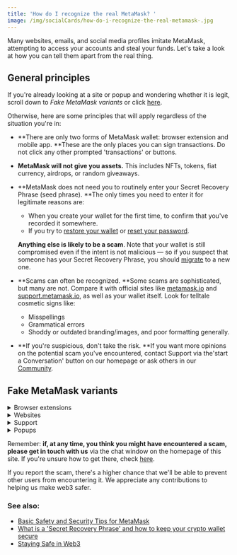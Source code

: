 ```yaml
---
title: 'How do I recognize the real MetaMask? '
image: /img/socialCards/how-do-i-recognize-the-real-metamask-.jpg
---
```



<CustomLayout />

Many websites, emails, and social media profiles imitate MetaMask, attempting to access your accounts and steal your funds. Let's take a look at how you can tell them apart from the real thing.

## General principles

If you're already looking at a site or popup and wondering whether it is legit, scroll down to _Fake MetaMask variants_ or click [here](#fake-metamask-variants).

Otherwise, here are some principles that will apply regardless of the situation you're in:

- **There are only two forms of MetaMask wallet: browser extension and mobile app. **These are the only places you can sign transactions. Do not click any other prompted 'transactions' or buttons.

- **MetaMask will not give you assets.** This includes NFTs, tokens, fiat currency, airdrops, or random giveaways.

- **MetaMask does not need you to routinely enter your Secret Recovery Phrase (seed phrase). **The only times you need to enter it for legitimate reasons are:

  - When you create your wallet for the first time, to confirm that you've recorded it somewhere.
  - If you try to [restore your wallet](/managing-my-wallet/resetting-deleting-and-restoring/how-to-restore-your-metamask-wallet-from-secret-recovery-phrase) or [reset your password](/managing-my-wallet/resetting-deleting-and-restoring/how-can-i-reset-my-password).

  **Anything else is likely to be a scam**. Note that your wallet is still compromised even if the intent is not malicious — so if you suspect that someone has your Secret Recovery Phrase, you should [migrate](/privacy-and-security/account-migration-guide) to a new one.

- **Scams can often be recognized. **Some scams are sophisticated, but many are not. Compare it with official sites like [metamask.io](https://metamask.io/) and [support.metamask.io](https://support.metamask.io/hc/), as well as your wallet itself. Look for telltale cosmetic signs like:

  - Misspellings
  - Grammatical errors
  - Shoddy or outdated branding/images, and poor formatting generally.

- **If you're suspicious, don't take the risk. **If you want more opinions on the potential scam you've encountered, contact Support via the'start a Conversation' button on our homepage or ask others in our [Community](https://community.metamask.io/).

## Fake MetaMask variants

<details>
<summary>Browser extensions</summary>
<div>

The Chrome Web Store and Firefox extensions are moderated by the stores themselves to ensure no fraudulent apps are available; naturally, this covers MetaMask too.

Nevertheless, sometimes you may be asked to download MetaMask from elsewhere. **Never download MetaMask from anywhere other than**:

- Clicking the 'Install' button on [metamask.io/download](https://metamask.io/download/)
- The official browser extension store ([Chrome Web Store](https://chrome.google.com/webstore/detail/metamask/nkbihfbeogaeaoehlefnkodbefgpgknn), [Firefox Add-ons store](https://addons.mozilla.org/en-GB/firefox/addon/ether-metamask/), etc.)

If you download directly from a fraudulent website and enter your SRP, your wallet is compromised.

</div>
</details>

<details>
<summary>Websites</summary>
<div>

Many websites will attempt to replicate MetaMask in some way or other. The main, lucrative objective is usually to trick you into entering your Secret Recovery Phrase somewhere.

**You should never enter your Secret Recovery Phrase on any website**, regardless of how convincing it is. No legitimate MetaMask website will ever ask for your Secret Recovery Phrase. Non-malicious dapps will never do so either — so if any website does, don't enter it under **any circumstances.**

:::info

#### Note:

If you recall first setting up your MetaMask wallet in a desktop browser, you may remember something that looks and feels like a web page: **full-screen MetaMask Extension**. When you re-enter your Secret Recovery Phrase whilst setting up your wallet for the first time, it will have been in the full-screen version of MetaMask.

It isn't, however, a conventional web page, but just a different way to view certain pages built into the extension. You can tell it apart by the contents of the address bar, which clearly show it's part of MetaMask Extension (this is Chrome, but other browsers are similar):

<div class="center-container">
  <div class="img-large">
    <img
      src={
        require("../../../img/privacy-and-security/staying-safe-in-web3/how-do-i-recognize-the-real-metamask-/MetaMask_chrome_extension_url.png")
          .default
      }
      alt="MetaMask chrome extension url"
    />
  </div>
</div>

If you think you're on a full-screen version of MetaMask and it _doesn't_ have a URL that clearly shows it as an extension page, it's not a legitimate version of the wallet, and you should close it immediately.

:::

</div>
</details>

<details>
<summary>Support</summary>
<div>

Imitation is supposedly the highest form of flattery, but flattery for phishing's sake is substantially less endearing.

Posing as a support agent is a classic phishing method, since it gives scammers a pretext for asking for sensitive information. You can identify fraudulent'support' by looking out for:

- **Unsolicited contact**. Our Support team never contacts you first.
- **Location**. Official Support is delivered through the chat window available on the homepage of this site, and, sometimes, Zendesk tickets (also accessible via email). **We never discuss specific support cases on social media** like Twitter, Telegram, Discord, Instagram, or others, even in direct messages.
- **Asking for your Secret Recovery Phrase**. We never do this.

If you're ever unsure how to reach legitimate MetaMask Support, click the buttons in MetaMask itself. On Extension, click your account icon and then'support'; on Mobile, tap the menu button.

</div>
</details>

<details>
<summary>Popups</summary>
<div>

Remember how the MetaMask Extension pops up when you're prompted to sign a transaction? Well, some scams take advantage of this by creating similar pop-up windows.

Here are some principles to keep in mind, and to prevent yourself from becoming a victim:

- **MetaMask will never pop up without you initiating a transaction**. This means you need to click on some kind of button on a connected dapp for the genuine MetaMask to respond. If something appears as soon as you enter a site, or just randomly, it's likely a scam.
- **MetaMask will almost never require you to enter your Secret Recovery** **Phrase**. The only times you should be asked to enter it are when you're confirming a new Secret Recovery Phrase or [restoring](/managing-my-wallet/resetting-deleting-and-restoring/how-to-restore-your-metamask-wallet-from-secret-recovery-phrase) MetaMask from an existing one. Your Secret Recovery Phrase is likely to be the scammer's main target when confronting you with pop-ups.
- **MetaMask provides you with information on the transaction you're signing**. If a pop-up is asking you to sign a 'transaction', or anything else, with very little context (destination address, amount, gas price, etc.) it is most likely fraudulent. Transactions involving smart contracts often provide additional contextual information too — if this is absent, you may be interacting with a scam.

</div>
</details>

Remember: **if, at any time, you think you might have encountered a scam, please get in touch with us** via the chat window on the homepage of this site. If you're unsure how to get there, check [here](/getting-started/how-to-contact-metamask-support).

If you report the scam, there's a higher chance that we'll be able to prevent other users from encountering it. We appreciate any contributions to helping us make web3 safer.

### See also:

- [Basic Safety and Security Tips for MetaMask](/privacy-and-security/basic-safety-and-security-tips-for-metamask)
- [What is a 'Secret Recovery Phrase' and how to keep your crypto wallet secure](/privacy-and-security/what-is-a-secret-recovery-phrase-and-how-to-keep-your-crypto-wallet-secure)
- [Staying Safe in Web3](/privacy-and-security/staying-safe-in-web3/)
